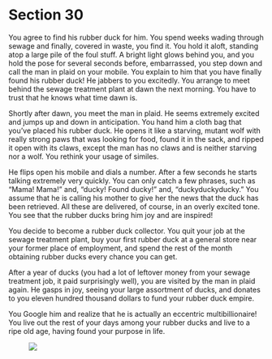 # Section 30 {#sec-30}

You agree to find his rubber duck for him. You spend weeks wading through sewage and finally, covered in waste, you find it. You hold it aloft, standing atop a large pile of the foul stuff. A bright light glows behind you, and you hold the pose for several seconds before, embarrassed, you step down and call the man in plaid on your mobile. You explain to him that you have finally found his rubber duck! He jabbers to you excitedly. You arrange to meet behind the sewage treatment plant at dawn the next morning. You have to trust that he knows what time dawn is.


Shortly after dawn, you meet the man in plaid. He seems extremely excited and jumps up and down in anticipation. You hand him a cloth bag that you’ve placed his rubber duck. He opens it like a starving, mutant wolf with really strong paws that was looking for food, found it in the sack, and ripped it open with its claws, except the man has no claws and is neither starving nor a wolf. You rethink your usage of similes.

He flips open his mobile and dials a number. After a few seconds he starts talking extremely very quickly. You can only catch a few phrases, such as "Mama! Mama!” and, “ducky! Found ducky!” and, “duckyduckyducky.” You assume that he is calling his mother to give her the news that the duck has been retrieved. All these are delivered, of course, in an overly excited tone. You see that the rubber ducks bring him joy and are inspired! 

You decide to become a rubber duck collector. You quit your job at the sewage treatment plant, buy your first rubber duck at a general store near your former place of employment, and spend the rest of the month obtaining rubber ducks every chance you can get.


After a year of ducks (you had a lot of leftover money from your sewage treatment job, it paid surprisingly well), you are visited by the man in plaid again. He gasps in joy, seeing your large assortment of ducks, and donates to you eleven hundred thousand dollars to fund your rubber duck empire. 

You Google him and realize that he is actually an eccentric multibillionaire! You live out the rest of your days among your rubber ducks and live to a ripe old age, having found your purpose in life.

![&nbsp;](images/x.svg)
 
